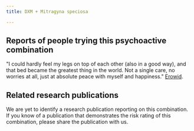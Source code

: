 ---
title: DXM + Mitragyna speciosa

---

## Reports of people trying this psychoactive combination

"I could hardly feel my legs on top of each other (also in a good way), and that bed became the greatest thing in the world. Not a single care, no worries at all, just at absolute peace with myself and happiness." [Erowid](https://erowid.org/experiences/exp.php?ID=110138).

## Related research publications

We are yet to identify a research publication reporting on this combination. If you know of a publication that demonstrates the risk rating of this combination, please share the publication with us.



